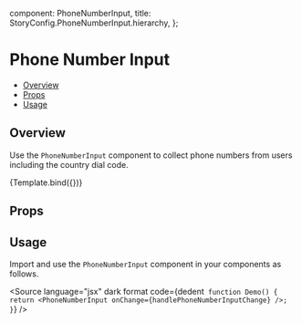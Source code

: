 
  component: PhoneNumberInput,
  title: StoryConfig.PhoneNumberInput.hierarchy,
};

<Meta title={meta.title} component={meta.component} />


# Phone Number Input

- [Overview](#overview)
- [Props](#props)
- [Usage](#usage)

## Overview

Use the `PhoneNumberInput` component to collect phone numbers from users including the country dial code.

<Canvas>
  <Story name="Overview" argTypes={{ onChange: { action: 'Phone Number' } }} args={{label: "Mobile", placeholder: "Enter your Mobile"}}>
    {Template.bind({})}
  </Story>
</Canvas>

## Props

<ArgsTable story="Overview" />

## Usage

Import and use the `PhoneNumberInput` component in your components as follows.

<Source
  language="jsx"
  dark
  format
  code={dedent`
function Demo() {
  return <PhoneNumberInput onChange={handlePhoneNumberInputChange} />;
}`}
/>
